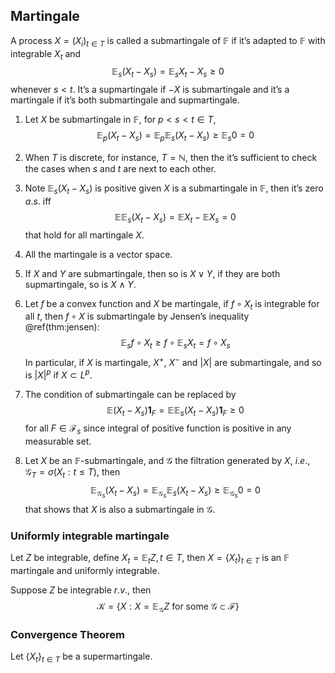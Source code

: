 ## Martingale

A process $X=(X_{i})_{t \in T}$ is called a submartingale of $\mathbb{F}$ if it's adapted to $\mathbb{F}$ with integrable $X_t$ and
$$
\mathop{{}\mathbb{E}}_{s}(X_t-X_s)=\mathop{{}\mathbb{E}}_{s}X_t-X_s\ge 0
$$
whenever $s<t$. It's a supmartingale if $-X$ is submartingale and it's a martingale if it's both submartingale and supmartingale.


::: {.remark}

1.	
    Let $X$ be submartingale in $\mathbb{F}$, for $p<s<t \in T$,
    $$
    \mathop{{}\mathbb{E}}_{p} (X_t-X_s)=\mathop{{}\mathbb{E}}_{p}\mathop{{}\mathbb{E}}_{s}(X_t-X_s)\ge \mathop{{}\mathbb{E}}_{s}0=0
    $$

1. When $T$ is discrete, for instance, $T=\mathbb{N}$, then  the it's sufficient to check the cases when $s$ and $t$ are next to each other. 

2.	
    Note $\mathop{{}\mathbb{E}}_{s}(X_t-X_s)$ is positive given $X$ is a submartingale in $\mathbb{F}$, then it's zero $a.s.$ iff
    $$
    \mathop{{}\mathbb{E}}_{}\mathop{{}\mathbb{E}}_{s}(X_t-X_s)=\mathop{{}\mathbb{E}}_{}X_t-\mathop{{}\mathbb{E}}_{}X_s=0
    $$
    that hold for all martingale $X$.
3.  All the martingale is a vector space.
4.  If $X$ and $Y$ are submartingale, then so is $X \lor Y$, if they are both supmartingale, so is $X \land Y$.
5.  Let $f$ be a convex function and $X$ be martingale, if $f\circ X_t$ is integrable for all $t$, then $f \circ X$ is submartingale by Jensen's inequality \@ref(thm:jensen):
    $$
    \mathop{{}\mathbb{E}}_{s} f \circ X_t \ge f\circ \mathop{{}\mathbb{E}}_{s}X_t = f\circ X_s
    $$
    In particular, if $X$ is martingale, $X^+$, $X^-$ and $\left| X \right|$ are submartingale, and so is $\left| X \right|^{p}$ if $X \subset L^p$.
6.  The condition of submartingale can be replaced by 
    $$
    \mathop{{}\mathbb{E}}_{}(X_t-X_s) \bm{1}_{F}=\mathop{{}\mathbb{E}}_{}\mathop{{}\mathbb{E}}_{s}(X_t-X_s)\bm{1}_{F} \ge 0
    $$
    for all $F \in \mathcal{F}_s$ since integral of positive function is positive in any measurable set.
7.  Let $X$ be an $\mathbb{F}$-submartingale, and $\mathcal{G}$ the filtration generated by $X$, $i.e.$, $\mathcal{G}_T=\sigma(X_t:t\le T)$, then
    $$
    \mathop{{}\mathbb{E}}_{\mathcal{G}_s}(X_t-X_s)=\mathop{{}\mathbb{E}}_{\mathcal{G}_s}\mathop{{}\mathbb{E}}_{s}(X_t-X_s) \ge \mathop{{}\mathbb{E}}_{\mathcal{G}_s}0=0
    $$
    that shows that $X$ is also a submartingale in $\mathcal{G}$.

:::

### Uniformly integrable martingale


::: {.proposition  name=""}

Let $Z$ be integrable, define $X_t=\mathop{{}\mathbb{E}}_{t}Z,t\in T$, then $X=\left\{ X_t \right\}_{t\in T}$ is an $\mathbb{F}$ martingale and uniformly integrable.

:::

::: {.lemma  name=""}

Suppose $Z$ be integrable $r.v.$, then
$$
\mathcal{K}=\left\{ X:X=\mathop{{}\mathbb{E}}_{\mathcal{G}}Z \text{ for some } \mathcal{G}\subset \mathcal{F}  \right\}
$$

:::

### Convergence Theorem


::: {.lemma  name=""}

Let $\left\{ X_{t} \right\}_{t\in T}$ be a supermartingale.

:::





































<br>
<br>
<br>
<br>
<br>
<br>
<br>
<br>
<br>
<br>


